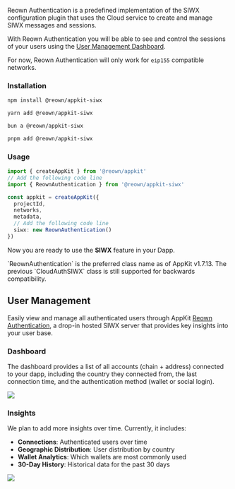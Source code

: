Reown Authentication is a predefined implementation of the SIWX configuration plugin that uses the Cloud service to create and manage SIWX messages and sessions.

With Reown Authentication you will be able to see and control the sessions of your users using the [User Management Dashboard](#user-management).

<Warning>

For now, Reown Authentication will only work for `eip155` compatible networks.

</Warning>

### Installation

<CodeGroup>

```bash npm
npm install @reown/appkit-siwx
```

```bash Yarn
yarn add @reown/appkit-siwx
```

```bash Bun
bun a @reown/appkit-siwx
```

```bash pnpm
pnpm add @reown/appkit-siwx
```
</CodeGroup>

### Usage

```ts {2-3, 9-10}
import { createAppKit } from '@reown/appkit'
// Add the following code line
import { ReownAuthentication } from '@reown/appkit-siwx'

const appkit = createAppKit({
  projectId,
  networks,
  metadata,
  // Add the following code line
  siwx: new ReownAuthentication()
})
```

Now you are ready to use the **SIWX** feature in your Dapp.

<Note>
`ReownAuthentication` is the preferred class name as of AppKit v1.7.13. The previous `CloudAuthSIWX` class is still supported for backwards compatibility.
</Note>

## User Management

Easily view and manage all authenticated users through AppKit [Reown Authentication](/appkit/authentication/siwx/siwx-cloud-auth), a drop-in hosted SIWX server that provides key insights into your user base.


### Dashboard

The dashboard provides a list of all accounts (chain + address) connected to your dapp, including the country they connected from, the last connection time, and the authentication method (wallet or social login).

<Frame caption="User Management">
    <img src="/images/assets/user-management.png" />
</Frame>

### Insights

We plan to add more insights over time. Currently, it includes:

- **Connections**: Authenticated users over time  
- **Geographic Distribution**: User distribution by country  
- **Wallet Analytics**: Which wallets are most commonly used  
- **30-Day History**: Historical data for the past 30 days  

<Frame caption="User Management">
    <img src="/images/assets/insights.png" />
</Frame>
